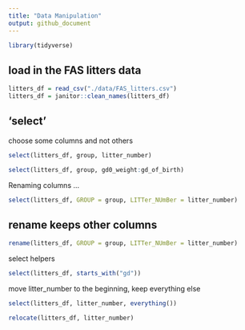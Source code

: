 ```yaml
---
title: "Data Manipulation"
output: github_document
---
```


```r
library(tidyverse)
```

## load in the FAS litters data 

```r
litters_df = read_csv("./data/FAS_litters.csv")
litters_df = janitor::clean_names(litters_df)
```

## 'select'

choose some columns and not others 

```r
select(litters_df, group, litter_number)
```

```r
select(litters_df, group, gd0_weight:gd_of_birth)
```

Renaming columns ...

```r
select(litters_df, GROUP = group, LITTer_NUmBer = litter_number)
```

## rename keeps other columns
```r
rename(litters_df, GROUP = group, LITTer_NUmBer = litter_number)
```

select helpers

```r
select(litters_df, starts_with("gd"))
```

move litter_number to the beginning, keep everything else
```r
select(litters_df, litter_number, everything())
```

```r
relocate(litters_df, litter_number)
```

